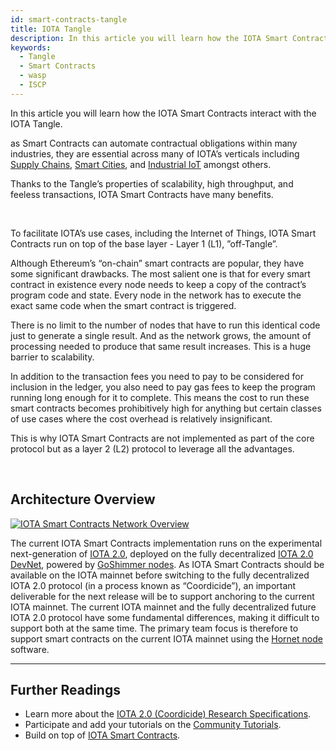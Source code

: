 ```yaml
---
id: smart-contracts-tangle
title: IOTA Tangle
description: In this article you will learn how the IOTA Smart Contracts interact with the IOTA Tangle.
keywords:
  - Tangle
  - Smart Contracts
  - wasp
  - ISCP
---
```



In this article you will learn how the IOTA Smart Contracts interact with the IOTA Tangle.

as Smart Contracts can automate contractual obligations within many industries, they are essential across many of IOTA’s verticals including [Supply Chains](https://www.iota.org/solutions/global-trade-and-supply-chains), [Smart Cities](https://www.iota.org/solutions/smart-city), and [Industrial IoT](https://www.iota.org/solutions/industrial-iot) amongst others.

Thanks to the Tangle’s properties of scalability, high throughput, and feeless transactions, IOTA Smart Contracts have many benefits.

<ReactPlayer
  playing
  muted
  url='https://files.iota.org/media/PiD020_sfx_LowRez.mp4'
/>

<br />

To facilitate IOTA’s use cases, including the Internet of Things, IOTA Smart Contracts run on top of the base layer - Layer 1 (L1), ”off-Tangle”.

Although Ethereum’s “on-chain” smart contracts are popular, they have some significant drawbacks. The most salient one is that for every smart contract in existence every node needs to keep a copy of the contract’s program code and state. Every node in the network has to execute the exact same code when the smart contract is triggered.

There is no limit to the number of nodes that have to run this identical code just to generate a single result. And as the network grows, the amount of processing needed to produce that same result increases. This is a huge barrier to scalability.

In addition to the transaction fees you need to pay to be considered for inclusion in the ledger, you also need to pay gas fees to keep the program running long enough for it to complete. This means the cost to run these smart contracts becomes prohibitively high for anything but certain classes of use cases where the cost overhead is relatively insignificant.

This is why IOTA Smart Contracts are not implemented as part of the core protocol but as a layer 2 (L2) protocol to leverage all the advantages.

<ReactPlayer
  playing
  muted
  url='https://files.iota.org/media/Pid022_sfx_LowRez.mp4'
/>

<br />

## Architecture Overview

[![IOTA Smart Contracts Network Overview](/img/learn/sc_overview.png)](/img/learn/sc_overview.png)

The current IOTA Smart Contracts implementation runs on the experimental next-generation of [IOTA 2.0](https://v2.iota.org/), deployed on the fully decentralized [IOTA 2.0 DevNet](https://v2.iota.org/visualizer), powered by [GoShimmer nodes](/goshimmer/welcome). As IOTA Smart Contracts should be available on the IOTA mainnet before switching to the fully decentralized IOTA 2.0 protocol (in a process known as “Coordicide”), an important deliverable for the next release will be to support anchoring to the current IOTA mainnet. The current IOTA mainnet and the fully decentralized future IOTA 2.0 protocol have some fundamental differences, making it difficult to support both at the same time. The primary team focus is therefore to support smart contracts on the current IOTA mainnet using the [Hornet node](/hornet/welcome) software.

---

## Further Readings​​

- Learn more about the [IOTA 2.0 (Coordicide) Research Specifications](/IOTA-2.0-Research-Specifications/Preface).
- Participate and add your tutorials on the [Community Tutorials](/learn/future/smart-contracts/smart-contracts-community-tutorials).
- Build on top of [IOTA Smart Contracts](/wasp/overview).
